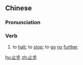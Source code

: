 ==Chinese==
{{zh-forms}}

===Pronunciation===
{{zh-pron
|m=zhǐbù
|c=zi2 bou6
|mn=qz,xm,zz:chí-pò͘
|cat=v
}}

===Verb===
{{zh-verb}}

# to [[halt]]; to [[stop]]; to [[go]] [[no]] [[further]]
#: {{zh-x|閒人 止步|authorised access only}}

[[hu:止步]]
[[zh:止步]]
